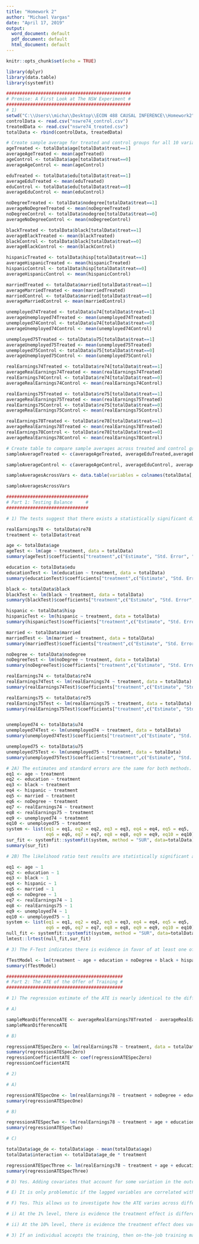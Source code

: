 ---
title: "Homework 2"
author: "Michael Vargas"
date: "April 17, 2019"
output:
  word_document: default
  pdf_document: default
  html_document: default
---

```{r setup, include=FALSE}

knitr::opts_chunk$set(echo = TRUE)

library(dplyr)
library(data.table)
library(systemfit)
```

```{r, echo=TRUE}
###############################################
# Premise: A First Look at The NSW Experiment #
###############################################  
# 1) 
setwd("C:\\Users\\micha\\Desktop\\ECON 488 CAUSAL INFERENCE\\Homework2")
controlData <- read.csv("nswre74_control.csv")
treatedData <- read.csv("nswre74_treated.csv")
totalData <- rbind(controlData, treatedData)

# Create sample average for treated and control groups for all 10 variables
ageTreated <- totalData$age[totalData$treat==1]
averageAgeTreated <- mean(ageTreated)
ageControl <- totalData$age[totalData$treat==0]
averageAgeControl <- mean(ageControl)

eduTreated <- totalData$edu[totalData$treat==1]
averageEduTreated <- mean(eduTreated)
eduControl <- totalData$edu[totalData$treat==0]
averageEduControl <- mean(eduControl)

noDegreeTreated <- totalData$nodegree[totalData$treat==1]
averageNoDegreeTreated <- mean(noDegreeTreated)
noDegreeControl <- totalData$nodegree[totalData$treat==0]
averageNoDegreeControl <- mean(noDegreeControl)

blackTreated <- totalData$black[totalData$treat==1]
averageBlackTreated <- mean(blackTreated)
blackControl <- totalData$black[totalData$treat==0]
averageBlackControl <- mean(blackControl)

hispanicTreated <- totalData$hisp[totalData$treat==1]
averageHispanicTreated <- mean(hispanicTreated)
hispanicControl <- totalData$hisp[totalData$treat==0]
averageHispanicControl <- mean(hispanicControl)

marriedTreated <- totalData$married[totalData$treat==1]
averageMarriedTreated <- mean(marriedTreated)
marriedControl <- totalData$married[totalData$treat==0]
averageMarriedControl <- mean(marriedControl)

unemployed74Treated <- totalData$u74[totalData$treat==1]
averageUnemployed74Treated <- mean(unemployed74Treated)
unemployed74Control <- totalData$u74[totalData$treat==0]
averageUnemployed74Control <- mean(unemployed74Control)

unemployed75Treated <- totalData$u75[totalData$treat==1]
averageUnemployed75Treated <- mean(unemployed75Treated)
unemployed75Control <- totalData$u75[totalData$treat==0]
averageUnemployed75Control <- mean(unemployed75Control)

realEarnings74Treated <- totalData$re74[totalData$treat==1]
averageRealEarnings74Treated <- mean(realEarnings74Treated)
realEarnings74Control <- totalData$re74[totalData$treat==0]
averageRealEarnings74Control <- mean(realEarnings74Control)

realEarnings75Treated <- totalData$re75[totalData$treat==1]
averageRealEarnings75Treated <- mean(realEarnings75Treated)
realEarnings75Control <- totalData$re75[totalData$treat==0]
averageRealEarnings75Control <- mean(realEarnings75Control)

realEarnings78Treated <- totalData$re78[totalData$treat==1]
averageRealEarnings78Treated <- mean(realEarnings78Treated)
realEarnings78Control <- totalData$re78[totalData$treat==0]
averageRealEarnings78Control <- mean(realEarnings78Control)

# Create table to compare sample averages across treated and control groups
sampleAverageTreated <- c(averageAgeTreated, averageEduTreated,averageBlackTreated, averageHispanicTreated, averageMarriedTreated,averageNoDegreeTreated,  averageRealEarnings74Treated, averageRealEarnings75Treated, averageRealEarnings78Treated, averageUnemployed74Treated, averageUnemployed75Treated)

sampleAverageControl <- c(averageAgeControl, averageEduControl, averageBlackControl, averageHispanicControl, averageMarriedControl,averageNoDegreeControl,averageRealEarnings74Control, averageRealEarnings75Control,averageRealEarnings78Control,averageUnemployed74Control, averageUnemployed75Control)

sampleAveragesAcrossVars <- data.table(variables = colnames(totalData[,-1]), treatedAverage = round(sampleAverageTreated, 3), controlAverage = round(sampleAverageControl,3))

sampleAveragesAcrossVars
```

```{r, }
###############################
# Part 1: Testing Balance     #
###############################

# 1) The tests suggest that there exists a statistically significant difference between the sample averages of the treated and controlled groups for the variables "hisp" and "u75" (at the 10% level), and "nodegree" (at the 1% level). This suggests the aforementioned covariates are not balanced across the groups, i.e., we have an over or under representation of individuals with particular covariate values in one of the groups.

realEarnings78 <- totalData$re78
treatment <- totalData$treat

age <- totalData$age
ageTest <- lm(age ~ treatment, data = totalData)
summary(ageTest)$coefficients["treatment",c("Estimate", "Std. Error", "Pr(>|t|)")]

education <- totalData$edu
educationTest <- lm(education ~ treatment, data = totalData)
summary(educationTest)$coefficients["treatment",c("Estimate", "Std. Error", "Pr(>|t|)")]

black <- totalData$black
blackTest <- lm(black ~ treatment, data = totalData)
summary(blackTest)$coefficients["treatment",c("Estimate", "Std. Error", "Pr(>|t|)")]

hispanic <- totalData$hisp
hispanicTest <- lm(hispanic ~ treatment, data = totalData)
summary(hispanicTest)$coefficients["treatment",c("Estimate", "Std. Error", "Pr(>|t|)")]

married <- totalData$married
marriedTest <- lm(married ~ treatment, data = totalData)
summary(marriedTest)$coefficients["treatment",c("Estimate", "Std. Error", "Pr(>|t|)")]

noDegree <- totalData$nodegree
noDegreeTest <- lm(noDegree ~ treatment, data = totalData)
summary(noDegreeTest)$coefficients["treatment",c("Estimate", "Std. Error", "Pr(>|t|)")]

realEarnings74 <- totalData$re74
realEarnings74Test <- lm(realEarnings74 ~ treatment, data = totalData)
summary(realEarnings74Test)$coefficients["treatment",c("Estimate", "Std. Error", "Pr(>|t|)")]

realEarnings75 <- totalData$re75
realEarnings75Test <- lm(realEarnings75 ~ treatment, data = totalData)
summary(realEarnings75Test)$coefficients["treatment",c("Estimate", "Std. Error", "Pr(>|t|)")]


unemployed74 <- totalData$u74
unemployed74Test <- lm(unemployed74 ~ treatment, data = totalData)
summary(unemployed74Test)$coefficients["treatment",c("Estimate", "Std. Error", "Pr(>|t|)")]

unemployed75 <- totalData$u75
unemployed75Test <- lm(unemployed75 ~ treatment, data = totalData)
summary(unemployed75Test)$coefficients["treatment",c("Estimate", "Std. Error", "Pr(>|t|)")]

```

```{r,}
# 2A) The estimates and standard errors are the same for both methods. This makes sense, since the equations in SUR system have the same covariate (treatment).
eq1 <- age ~ treatment
eq2 <- education ~ treatment
eq3 <- black ~ treatment
eq4 <- hispanic ~ treatment
eq5 <- married ~ treatment
eq6 <- noDegree ~ treatment
eq7 <- realEarnings74 ~ treatment
eq8 <- realEarnings75 ~ treatment
eq9 <- unemployed74 ~ treatment
eq10 <- unemployed75 ~ treatment
system <- list(eq1 = eq1, eq2 = eq2, eq3 = eq3, eq4 = eq4, eq5 = eq5,
               eq6 = eq6, eq7 = eq7, eq8 = eq8, eq9 = eq9, eq10 = eq10)
sur_fit <- systemfit::systemfit(system, method = "SUR", data=totalData)
summary(sur_fit)
```

```{r}
# 2B) The likelihood ratio test results are statistically significant at the 5% level. This means there is evidence that the coefficients added to the last model (sur_fit) added predictive power, indicating at least one of them is non-zero.

eq1 <- age ~ 1
eq2 <- education ~ 1
eq3 <- black ~ 1
eq4 <- hispanic ~ 1
eq5 <- married ~ 1
eq6 <- noDegree ~ 1
eq7 <- realEarnings74 ~ 1
eq8 <- realEarnings75 ~ 1
eq9 <- unemployed74 ~ 1
eq10 <- unemployed75 ~ 1
system <- list(eq1 = eq1, eq2 = eq2, eq3 = eq3, eq4 = eq4, eq5 = eq5,
               eq6 = eq6, eq7 = eq7, eq8 = eq8, eq9 = eq9, eq10 = eq10)
null_fit <- systemfit::systemfit(system, method = "SUR", data=totalData)
lmtest::lrtest(null_fit,sur_fit)
```

```{r}
# 3) The F-Test indicates there is evidence in favor of at least one of the coefficients being statistically different from zero at the 5% significance level. This provides evidence that the RCT was not constructed well, since there is evidence that systematic differences exist in the predetermined characteristics across treated and control groups. This may confound our outcome estimation, leading to biased results.

fTestModel <- lm(treatment ~ age + education + noDegree + black + hispanic + married + unemployed74 + unemployed75 + realEarnings74 + realEarnings75, data = totalData)
summary(fTestModel)

```

```{r}
############################################
# Part 2: The ATE of the Offer of Training #
############################################

# 1) The regression estimate of the ATE is nearly identical to the difference in  sample mean earnings estimate of ATE. The coefficient on the treatment term is statistically significant at the 1% level, providing evidence the coefficient is statistically different from zero. However, the adjusted R-squared for the linear regression model is quite low (nearly 2%), suggesting a significant portion of the variance in earnings is unaccounted for in the model.

# A)

sampleMeanDifferenceATE <- averageRealEarnings78Treated - averageRealEarnings78Control
sampleMeanDifferenceATE

# B)

regressionATESpecZero <- lm(realEarnings78 ~ treatment, data = totalData)
summary(regressionATESpecZero)
regressionCoefficientATE <- coef(regressionATESpecZero)
regressionCoefficientATE

# 2)

# A)

regressionATESpecOne <- lm(realEarnings78 ~ treatment + noDegree + education, data = totalData)
summary(regressionATESpecOne)

# B)

regressionATESpecTwo <- lm(realEarnings78 ~ treatment + age + education + noDegree + black + hispanic + married + unemployed74 + unemployed75 + realEarnings74 + realEarnings75, data = totalData)
summary(regressionATESpecTwo)

# C)

totalData$age_de <- totalData$age - mean(totalData$age)
totalData$interaction <- totalData$age_de * treatment

regressionATESpecThree <- lm(realEarnings78 ~ treatment + age + education + noDegree + black + hispanic + married + unemployed74 + unemployed75 + realEarnings74 + realEarnings75 + totalData$interaction, data = totalData)
summary(regressionATESpecThree)

# D) Yes. Adding covariates that account for some variation in the outcome will increase the precision of the ATE estimate coefficient in the regression model. The ATE estimate coefficient became more statistically significant (from the 5% level to the 1% level) as additional covariates were included in the model. The adjusted R-squared also increased, indicating the additional covariates actually accounted for additional variation in the outcome. 

# E) It is only problematic if the lagged variables are correlated with the treatment variable and the outcome. This would create a confounding issue.

# F) Yes. This allows us to investigate how the ATE varies across different values of a covariate. For example, if the treatment variable and the nodegree variable interact, then the coefficient will tell you, relative to the base group's ATE, what is the difference in ATE's between people with degrees compared to people without degrees.

# i) At the 1% level, there is evidence the treatment effect is different from zero. This requires us to assume that the treatment effect and age are independent.

# ii) At the 10% level, there is evidence the treatment effect does vary by age. The p-value for the interaction coefficient is very high; even at the 20% level we fail to reject the null hypothesis.

# 3) If an individual accepts the training, then on-the-job training may lead to an increase in job skills, increasing an individual's human capital (their specific stock of skills and knowledge), which enables the individual to work higher-skilled jobs, which pay more than lower-skilled jobs. 
```